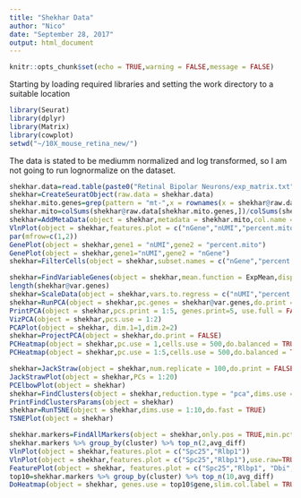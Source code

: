 ---
title: "Shekhar Data"
author: "Nico"
date: "September 28, 2017"
output: html_document
---

```{r setup, include=FALSE}
knitr::opts_chunk$set(echo = TRUE,warning = FALSE,message = FALSE)
```

Starting by loading required libraries and setting the work directory to a suitable location

```{r eval=TRUE,results='hide'}
library(Seurat)
library(dplyr)
library(Matrix)
library(cowplot)
setwd("~/10X_mouse_retina_new/")
```

The data is stated to be mediumm normalized and log transformed, so I am not going to run lognormalize on the dataset.

```{r eval=TRUE}
shekhar.data=read.table(paste0("Retinal Bipolar Neurons/exp_matrix.txt"),header = TRUE,row.names = 1)
shekhar=CreateSeuratObject(raw.data = shekhar.data)
shekhar.mito.genes=grep(pattern = "mt-",x = rownames(x = shekhar@raw.data),value = TRUE)
shekhar.mito=colSums(shekhar@raw.data[shekhar.mito.genes,])/colSums(shekhar@raw.data)
shekhar=AddMetaData(object = shekhar,metadata = shekhar.mito,col.name = "percent.mito")
VlnPlot(object = shekhar,features.plot = c("nGene","nUMI","percent.mito"),nCol = 3)
par(mfrow=c(1,2))
GenePlot(object = shekhar,gene1 = "nUMI",gene2 = "percent.mito")
GenePlot(object = shekhar,gene1="nUMI",gene2 = "nGene")
shekhar=FilterCells(object = shekhar,subset.names = c("nGene","percent.mito"),low.thresholds = c(200,-Inf),high.thresholds = c(4000,0.2))
```

```{r eval=TRUE}
shekhar=FindVariableGenes(object = shekhar,mean.function = ExpMean,dispersion.function = LogVMR,x.low.cutoff = 0.0125,x.high.cutoff = 3,y.cutoff = 0.5)
length(shekhar@var.genes)
shekhar=ScaleData(object = shekhar,vars.to.regress = c("nUMI","percent.mito"))
shekhar=RunPCA(object = shekhar,pc.genes = shekhar@var.genes,do.print = FALSE, pcs.print = 1:5,genes.print = 5,pcs.compute = 30)
PrintPCA(object = shekhar,pcs.print = 1:5, genes.print=5, use.full = FALSE)
VizPCA(object = shekhar,pcs.use = 1:2)
PCAPlot(object = shekhar, dim.1=1,dim.2=2)
shekhar=ProjectPCA(object = shekhar,do.print = FALSE)
PCHeatmap(object = shekhar,pc.use = 1,cells.use = 500,do.balanced = TRUE,label.columns = FALSE)
PCHeatmap(object = shekhar,pc.use = 1:5,cells.use = 500,do.balanced = TRUE,label.columns = FALSE,use.full = FALSE)
```

```{r eval=TRUE}
shekhar=JackStraw(object = shekhar,num.replicate = 100,do.print = FALSE)
JackStrawPlot(object = shekhar,PCs = 1:20)
PCElbowPlot(object = shekhar)
shekhar=FindClusters(object = shekhar,reduction.type = "pca",dims.use = 1:30,resolution = 0.6,print.output = 0,save.SNN = TRUE)
PrintFindClustersParams(object = shekhar)
shekhar=RunTSNE(object = shekhar,dims.use = 1:10,do.fast = TRUE)
TSNEPlot(object = shekhar)
```

```{r eval=TRUE}
shekhar.markers=FindAllMarkers(object = shekhar,only.pos = TRUE,min.pct = 0.25,thresh.use = 0.25)
shekhar.markers %>% group_by(cluster) %>% top_n(2,avg_diff)
VlnPlot(object = shekhar,features.plot = c("Spc25","Rlbp1"))
VlnPlot(object = shekhar,features.plot = c("Spc25","Rlbp1"),use.raw=TRUE,y.log=TRUE)
FeaturePlot(object = shekhar, features.plot = c("Spc25","Rlbp1", "Dbi","Fxyd1","Clu","Prph2","Pdc","Mef2c","Sag"), cols.use = c("grey", "blue"), reduction.use = "tsne")
top10=shekhar.markers %>% group_by(cluster) %>% top_n(10,avg_diff)
DoHeatmap(object = shekhar, genes.use = top10$gene,slim.col.label = TRUE,remove.key = TRUE)

```

